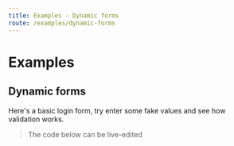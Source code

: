 ```yaml
---
title: Examples - Dynamic forms
route: /examples/dynamic-forms
---
```



# Examples

## Dynamic forms

Here's a basic login form, try enter some fake values and see how validation works.

> The code below can be live-edited

<Example />
